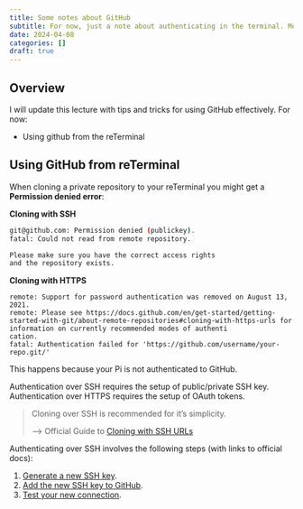 ```yaml
---
title: Some notes about GitHub
subtitle: For now, just a note about authenticating in the terminal. More to come.
date: 2024-04-08
categories: []
draft: true
---
```


## Overview

I will update this lecture with tips and tricks for using GitHub effectively. For now:

- Using github from the reTerminal

## Using GitHub from reTerminal

When cloning a private repository to your reTerminal you might get a **Permission denied error**:

**Cloning with SSH**
```bash
git@github.com: Permission denied (publickey).
fatal: Could not read from remote repository.

Please make sure you have the correct access rights
and the repository exists.
```

**Cloning with HTTPS**
```shell
remote: Support for password authentication was removed on August 13, 2021.
remote: Please see https://docs.github.com/en/get-started/getting-started-with-git/about-remote-repositories#cloning-with-https-urls for information on currently recommended modes of authenti
cation.
fatal: Authentication failed for 'https://github.com/username/your-repo.git/'
```

This happens because your Pi is not authenticated to GitHub.

Authentication over SSH requires the setup of public/private SSH key.
Authentication over HTTPS requires the setup of OAuth tokens.

> Cloning over SSH is recommended for it's simplicity.
>
> --> Official Guide to [Cloning with SSH URLs](https://docs.github.com/en/get-started/getting-started-with-git/about-remote-repositories#cloning-with-ssh-urls)

Authenticating over SSH involves the following steps (with links to official docs):

1. [Generate a new SSH key](https://docs.github.com/en/authentication/connecting-to-github-with-ssh/generating-a-new-ssh-key-and-adding-it-to-the-ssh-agent).
2. [Add the new SSH key to GitHub](https://docs.github.com/en/authentication/connecting-to-github-with-ssh/adding-a-new-ssh-key-to-your-github-account).
3. [Test your new connection](https://docs.github.com/en/authentication/connecting-to-github-with-ssh/testing-your-ssh-connection).

